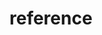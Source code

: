 # reference


<ul className='grid grid-cols-1 md:grid-cols-2 lg:grid-cols-3 xl:grid-cols-4 gap-4 -ml-6'>
<ReferenceCard
    title="CRYPTO"
    description="search, price, historical"
    url="reference/crypto"
/><ReferenceCard
    title="ECONOMY"
    description="gdp, calendar, fred_series, risk_premium, money_measures, fred_search, cpi, nominal, forecast, real"
    url="reference/economy"
/><ReferenceCard
    title="DERIVATIVES"
    description="options, unusual, chains"
    url="reference/derivatives"
/><ReferenceCard
    title="NEWS"
    description="company, world"
    url="reference/news"
/><ReferenceCard
    title="FIXEDINCOME"
    description="corporate, rate, government, sofr, spreads, spot_rates, commercial_paper, ice_bofa, hqm, moody,..."
    url="reference/fixedincome"
/><ReferenceCard
    title="EQUITY"
    description="search, calendar, estimates, discovery, fundamental, ownership, price, shorts, compare,..."
    url="reference/equity"
/><ReferenceCard
    title="INDEX"
    description="available, constituents, market"
    url="reference/index"
/><ReferenceCard
    title="ETF"
    description="search, holdings, info, sectors, holdings_date, holdings_performance, countries, price_performance"
    url="reference/etf"
/><ReferenceCard
    title="CURRENCY"
    description="search, price, historical"
    url="reference/currency"
/><ReferenceCard
    title="REGULATORS"
    description="sec, schema_files, sic_search, symbol_map, institutions_search, cik_map, rss_litigation"
    url="reference/regulators"
/>
</ul>

